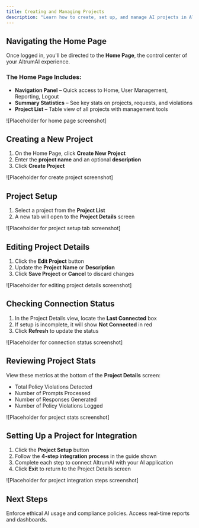```yaml
---
title: Creating and Managing Projects
description: "Learn how to create, set up, and manage AI projects in AltrumAI"
---
```


## Navigating the Home Page

Once logged in, you'll be directed to the **Home Page**, the control center of your AltrumAI experience.

### The Home Page Includes:
- **Navigation Panel** – Quick access to Home, User Management, Reporting, Logout
- **Summary Statistics** – See key stats on projects, requests, and violations
- **Project List** – Table view of all projects with management tools

![Placeholder for home page screenshot]

## Creating a New Project

1. On the Home Page, click **Create New Project**
2. Enter the **project name** and an optional **description**
3. Click **Create Project**

![Placeholder for create project screenshot]

## Project Setup

1. Select a project from the **Project List**
2. A new tab will open to the **Project Details** screen

![Placeholder for project setup tab screenshot]

## Editing Project Details

1. Click the **Edit Project** button
2. Update the **Project Name** or **Description**
3. Click **Save Project** or **Cancel** to discard changes

![Placeholder for editing project details screenshot]

## Checking Connection Status

1. In the Project Details view, locate the **Last Connected** box
2. If setup is incomplete, it will show **Not Connected** in red
3. Click **Refresh** to update the status

![Placeholder for connection status screenshot]

## Reviewing Project Stats

View these metrics at the bottom of the **Project Details** screen:
- Total Policy Violations Detected
- Number of Prompts Processed
- Number of Responses Generated
- Number of Policy Violations Logged

![Placeholder for project stats screenshot]

## Setting Up a Project for Integration

1. Click the **Project Setup** button
2. Follow the **4-step integration process** in the guide shown
3. Complete each step to connect AltrumAI with your AI application
4. Click **Exit** to return to the Project Details screen

![Placeholder for project integration steps screenshot]

## Next Steps

<CardGroup cols={2}>
  <Card
    title="Configure Policies"
    icon="shield"
    href="/product-guide/configuring-policies-and-settings"
  >
    Enforce ethical AI usage and compliance policies.
  </Card>
  <Card
    title="Track AI Activity"
    icon="chart-line"
    href="/product-guide/generating-and-viewing-reports"
  >
    Access real-time reports and dashboards.
  </Card>
</CardGroup>

